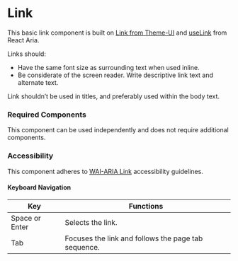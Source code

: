 <Meta title="Components/Link/Link" />

# Link

This basic link component is built on [Link from Theme-UI](https://theme-ui.com/components/link) and [useLink](https://react-spectrum.adobe.com/react-aria/useLink.html) from React Aria.

Links should:
- Have the same font size as surrounding text when used inline.
- Be considerate of the screen reader. Write descriptive link text and alternate text.

Link shouldn’t be used in titles, and preferably used within the body text.

### Required Components

This component can be used independently and does not require additional components. 

### Accessibility
This component adheres to [WAI-ARIA Link](https://www.w3.org/WAI/ARIA/apg/patterns/link/) accessibility guidelines.

#### Keyboard Navigation

| Key | Functions |
| ---- | ---- |
| Space or Enter | Selects the link. |
| Tab | Focuses the link and follows the page tab sequence. |